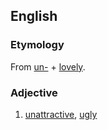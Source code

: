 ==English==

===Etymology===
From [[un-]] + [[lovely]].

===Adjective===
{{en-adj}}

# [[unattractive]], [[ugly]]